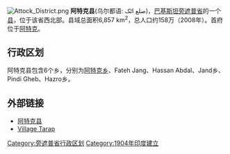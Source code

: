 [[File:Attock_District.png|right]]
'''阿特克县'''(乌尔都语: ضلع اٹک)，[[巴基斯坦|巴基斯坦]][[旁遮普省|旁遮普省]]的一个[[县|县]]，位于该省西北部。县域总面积6,857 km<sup>2</sup>，总人口约158万（2008年）。首府位于[[阿特克|阿特克]]。

== 行政区划 ==
阿特克县包含6个乡，分别为[[阿特克乡|阿特克乡]]、Fateh Jang、Hassan Abdal、Jand乡、Pindi Gheb、Hazro乡。

==外部链接==
* [http://www.dawn.com/weekly/herald/herald30.htm 阿特克县] {{Wayback|url=http://www.dawn.com/weekly/herald/herald30.htm |date=20081014100426 }}
* [http://www.apnatarap.webs.com Village Tarap] {{Wayback|url=http://www.apnatarap.webs.com/ |date=20191012180931 }}

{{旁遮普省行政区划}}
[[Category:旁遮普省行政区划|Category:旁遮普省行政区划]]
[[Category:1904年印度建立|Category:1904年印度建立]]